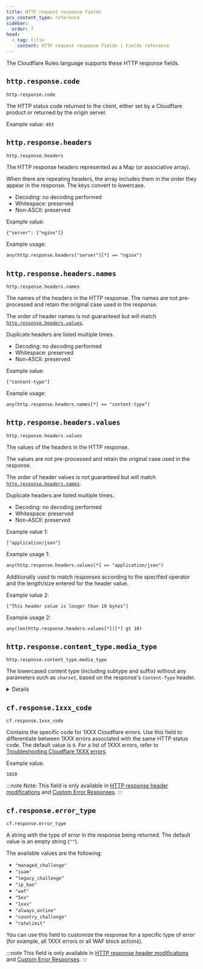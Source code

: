 ```yaml
---
title: HTTP request response fields
pcx_content_type: reference
sidebar:
  order: 7
head:
  - tag: title
    content: HTTP request response fields | Fields reference
---
```



The Cloudflare Rules language supports these HTTP response fields.

## `http.response.code`

`http.response.code` <Type text='Integer' />

The HTTP status code returned to the client, either set by a Cloudflare product or returned by the origin server.

Example value:
`403`

## `http.response.headers`

`http.response.headers` <Type text='Map<Array<String>>' />

The HTTP response headers represented as a Map (or associative array).

When there are repeating headers, the array includes them in the order they appear in the response. The keys convert to lowercase.

- Decoding: no decoding performed
- Whitespace: preserved
- Non-ASCII: preserved

Example value:

```txt
{"server": ["nginx"]}
```

Example usage:

```txt
any(http.response.headers["server"][*] == "nginx")
```

## `http.response.headers.names`

`http.response.headers.names` <Type text='Array<String>' />

The names of the headers in the HTTP response. The names are not pre-processed and retain the original case used in the response.

The order of header names is not guaranteed but will match [`http.response.headers.values`](#httpresponseheadersvalues).

Duplicate headers are listed multiple times.

- Decoding: no decoding performed
- Whitespace: preserved
- Non-ASCII: preserved

Example value:

`["content-type"]`

Example usage:

```txt
any(http.response.headers.names[*] == "content-type")
```

## `http.response.headers.values`

`http.response.headers.values` <Type text='Array<String>' />

The values of the headers in the HTTP response.

The values are not pre-processed and retain the original case used in the response.

The order of header values is not guaranteed but will match [`http.response.headers.names`](#httpresponseheadersnames).

Duplicate headers are listed multiple times.

- Decoding: no decoding performed
- Whitespace: preserved
- Non-ASCII: preserved

Example value 1:

`["application/json"]`

Example usage 1:

```txt
any(http.response.headers.values[*] == "application/json")
```

Additionally used to match responses according to the specified operator and the length/size entered for the header value.

Example value 2:

`["This header value is longer than 10 bytes"]`

Example usage 2:

```txt
any(len(http.response.headers.values[*])[*] gt 10)
```

## `http.response.content_type.media_type`

`http.response.content_type.media_type` <Type text='String' />

The lowercased content type (including subtype and suffix) without any parameters such as `charset`, based on the response's `Content-Type` header.

<Details header="Example values">

| Content-Type header                     | Field value         |
| --------------------------------------- | ------------------- |
| `text/html`                             | `"text/html"`       |
| `text/html; charset=utf-8`              | `"text/html"`       |
| `text/html+extra`                       | `"text/html+extra"` |
| `text/html+extra; charset=utf-8`        | `"text/html+extra"` |
| `text/HTML`                             | `"text/html"`       |
| `text/html; charset=utf-8; other=value` | `"text/html"`       |

</Details>

## `cf.response.1xxx_code`

`cf.response.1xxx_code` <Type text='Integer' />

Contains the specific code for 1XXX Cloudflare errors. Use this field to differentiate between 1XXX errors associated with the same HTTP status code. The default value is `0`. For a list of 1XXX errors, refer to [Troubleshooting Cloudflare 1XXX errors](/support/troubleshooting/cloudflare-errors/troubleshooting-cloudflare-1xxx-errors/).

Example value:

`1020`

:::note
Note: This field is only available in [HTTP response header modifications](/rules/transform/response-header-modification/) and [Custom Error Responses](/rules/custom-error-responses/).
:::

## `cf.response.error_type`

`cf.response.error_type` <Type text='String' />

A string with the type of error in the response being returned. The default value is an empty string (`""`).

The available values are the following:

- `"managed_challenge"`
- `"iuam"`
- `"legacy_challenge"`
- `"ip_ban"`
- `"waf"`
- `"5xx"`
- `"1xxx"`
- `"always_online"`
- `"country_challenge"`
- `"ratelimit"`

You can use this field to customize the response for a specific type of error (for example, all 1XXX errors or all WAF block actions).

:::note
This field is only available in [HTTP response header modifications](/rules/transform/response-header-modification/) and [Custom Error Responses](/rules/custom-error-responses/).
:::
